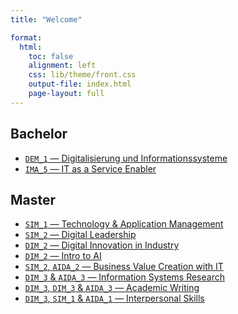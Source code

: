 ```yaml
---
title: "Welcome"  

format: 
  html:
    toc: false
    alignment: left
    css: lib/theme/front.css
    output-file: index.html
    page-layout: full
---
```


## Bachelor

[//]: # ([`IMUK_1` — Grundzüge Informationsmanagement](lectures/GIM/23ST/admin/))
- [`DEM_1` — Digitalisierung und Informationssysteme](lectures/DE1/23WT/admin/)
- [`IMA_5` — IT as a Service Enabler](lectures/ITSE/23ST/admin/)

## Master

- [`SIM_1` — Technology & Application Management](lectures/TAM/22WT/admin/)
- [`SIM_2` — Digital Leadership](lectures/DL/23ST/admin/)
- [`DIM_2` — Digital Innovation in Industry](lectures/DIiI/23ST/admin/)
- [`DIM_2` — Intro to AI](lectures/I2AI/23ST/admin/)
- [`SIM_2`, `AIDA_2` — Business Value Creation with IT](lectures/BVC/23ST/admin/)
- [`DIM_3` & `AIDA_3` — Information Systems Research](lectures/ISR/23WT/admin/)
- [`DIM_3`, `DIM_3` & `AIDA_3` — Academic Writing](lectures/AW/23WT/admin/)
- [`DIM_3`, `SIM_1` & `AIDA_1` — Interpersonal Skills](lectures/IPS/23WT/admin/)
